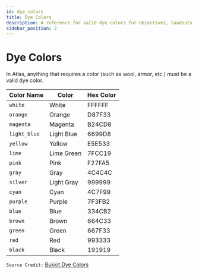 ```yaml
---
id: dye_colors
title: Dye Colors
description: A reference for valid dye colors for objectives, loadouts, and more
sidebar_position: 2
---
```


# Dye Colors

In Atlas, anything that requires a color (such as wool, armor, etc.) must be a valid dye color.

| Color Name   | Color      | Hex Color |
|--------------|------------|-----------|
| `white`      | White      | FFFFFF    |
| `orange`     | Orange     | D87F33    |
| `magenta`    | Magenta    | B24CD8    |
| `light_blue` | Light Blue | 6699D8    |
| `yellow`     | Yellow     | E5E533    |
| `lime`       | Lime Green | 7FCC19    |
| `pink`       | Pink       | F27FA5    |
| `gray`       | Gray       | 4C4C4C    |
| `silver`     | Light Gray | 999999    |
| `cyan`       | Cyan       | 4C7F99    |
| `purple`     | Purple     | 7F3FB2    |
| `blue`       | Blue       | 334CB2    |
| `brown`      | Brown      | 664C33    |
| `green`      | Green      | 667F33    |
| `red`        | Red        | 993333    |
| `black`      | Black      | 191919    |

``Source Credit:`` [Bukkit Dye Colors](https://hub.spigotmc.org/javadocs/bukkit/org/bukkit/DyeColor.html)
